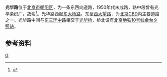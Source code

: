 {{Coord|39.9134892|116.4565226|type:landmark_region:CN-11_source:GoogleMaps|display=title}}
'''光华路'''位于[[北京市|北京市]][[朝阳区_(北京市)|朝阳区]]，为一条东西向道路，1950年代末成路，路中段曾有光华染织厂，故名<ref>{{cite book| author = 王彬、徐秀珊| title = 《北京地名典》| url = https://archive.org/details/beijingdimingdia0000unse| publisher = 中国文联出版社 | year = 2001| isbn = 7-5059-3757-X | quote = I.2894}}</ref>。光华路西起[[东大桥路|东大桥路]]，东至[[西大望路|西大望路]]，为[[北京CBD|北京CBD]]内主要道路之一。光华路中间与[[北京三环路|东三环中路]]相交于[[光华桥_(北京)|光华桥]]，桥北设有[[北京地铁|北京地铁]][[北京地铁10号线|10号线]][[金台夕照站|金台夕照站]]。

== 参考资料 ==
{{reflist}}

[[Category:北京市朝阳区道路|G]]